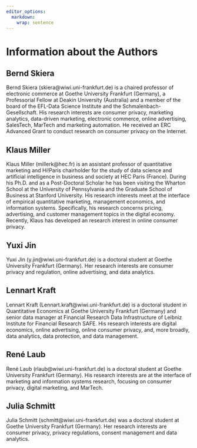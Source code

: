 ```yaml
---
editor_options: 
  markdown: 
    wrap: sentence
---
```


#	Information about the Authors

##	Bernd Skiera
Bernd Skiera (skiera@wiwi.uni-frankfurt.de) is a chaired professor of electronic commerce at Goethe University Frankfurt (Germany), a Professorial Fellow at Deakin University (Australia) and a member of the board of the EFL-Data Science Institute and the Schmalenbach-Gesellschaft. His research interests are consumer privacy, marketing analytics, data-driven marketing, electronic commerce, online advertising, SalesTech, MarTech and marketing automation. He received an ERC Advanced Grant to conduct research on consumer privacy on the Internet.

##	Klaus Miller
Klaus Miller (millerk@hec.fr) is an assistant professor of quantitative marketing and Hi!Paris chairholder for the study of data science and artificial intelligence in business and society at HEC Paris (France). During his Ph.D. and as a Post-Doctoral Scholar he has been visiting the Wharton School at the University of Pennsylvania and the Graduate School of Business at Stanford University. His research interests meet at the interface of empirical quantitative marketing, management economics, and information systems. Specifically, his research concerns pricing, advertising, and customer management topics in the digital economy. Recently, Klaus has developed an research interest in online consumer privacy.


##	Yuxi Jin
Yuxi Jin (y.jin@wiwi.uni-frankfurt.de) is a doctoral student at Goethe University Frankfurt (Germany). Her research interests are consumer privacy and regulation, online advertising, and data analytics.

##	Lennart Kraft
Lennart Kraft (Lennart.kraft@wiwi.uni-frankfurt.de) is a doctoral student in Quantitative Economics at Goethe University Frankfurt (Germany) and senior data manager at Financial Research Data Infrastructure of Leibniz Institute for Financial Research SAFE. His research interests are digital economics, online advertising, online consumer privacy, and, more broadly, data analytics, data protection, and data management.

##	René Laub
René Laub (rlaub@wiwi.uni-frankfurt.de) is a doctoral student at Goethe University Frankfurt (Germany). His research interests are at the interface of marketing and information systems research, focusing on consumer privacy, digital marketing, and MarTech. 

##	Julia Schmitt
Julia Schmitt (schmitt@wiwi.uni-frankfurt.de) was a doctoral student at Goethe University Frankfurt (Germany). Her research interests are consumer privacy, privacy regulations, consent management and data analytics. 
